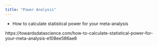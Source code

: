 ```yaml
---
title: "Power Analysis"
---
```



- How to calculate statistical power for your meta-analysis

https://towardsdatascience.com/how-to-calculate-statistical-power-for-your-meta-analysis-e108ee586ae8

